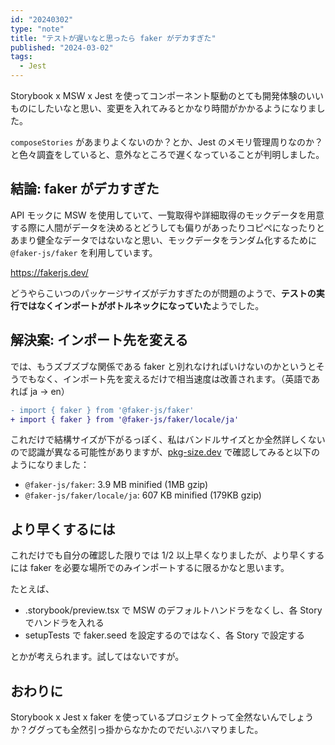 ```yaml
---
id: "20240302"
type: "note"
title: "テストが遅いなと思ったら faker がデカすぎた"
published: "2024-03-02"
tags:
  - Jest
---
```


Storybook x MSW x Jest を使ってコンポーネント駆動のとても開発体験のいいものにしたいなと思い、変更を入れてみるとかなり時間がかかるようになりました。

`composeStories` があまりよくないのか？とか、Jest のメモリ管理周りなのか？と色々調査をしていると、意外なところで遅くなっていることが判明しました。

## 結論: faker がデカすぎた

API モックに MSW を使用していて、一覧取得や詳細取得のモックデータを用意する際に人間がデータを決めるとどうしても偏りがあったりコピペになったりとあまり健全なデータではないなと思い、モックデータをランダム化するために `@faker-js/faker` を利用しています。

https://fakerjs.dev/

どうやらこいつのパッケージサイズがデカすぎたのが問題のようで、**テストの実行ではなくインポートがボトルネックになっていた**ようでした。

## 解決案: インポート先を変える

では、もうズブズブな関係である faker と別れなければいけないのかというとそうでもなく、インポート先を変えるだけで相当速度は改善されます。（英語であれば ja -> en）

```diff
- import { faker } from '@faker-js/faker'
+ import { faker } from '@faker-js/faker/locale/ja'
```

これだけで結構サイズが下がるっぽく、私はバンドルサイズとか全然詳しくないので認識が異なる可能性がありますが、[pkg-size.dev](https://pkg-size.dev/) で確認してみると以下のようになりました：

- `@faker-js/faker`: 3.9 MB minified (1MB gzip)
- `@faker-js/faker/locale/ja`: 607 KB minified (179KB gzip)

## より早くするには

これだけでも自分の確認した限りでは 1/2 以上早くなりましたが、より早くするには faker を必要な場所でのみインポートするに限るかなと思います。

たとえば、

- .storybook/preview.tsx で MSW のデフォルトハンドラをなくし、各 Story でハンドラを入れる
- setupTests で faker.seed を設定するのではなく、各 Story で設定する

とかが考えられます。試してはないですが。

## おわりに

Storybook x Jest x faker を使っているプロジェクトって全然ないんでしょうか？ググっても全然引っ掛からなかたのでだいぶハマりました。
